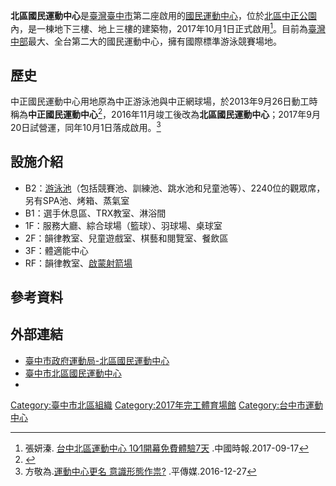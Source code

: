 {{Infobox_Stadium 
| stadium_name      = 臺中市北區國民運動中心 
| image             = 北區國民運動中心.jpg
| location          = {{ROC-TW}}[[臺中市|臺中市]][[北區_(臺中市)|北區]]崇德路一段55號（[[中正公園_(臺中市北區)|中正公園]]內）
| broke_ground      = 2013年9月26日
| built             = 2016年11月
| opened            = 2017年10月1日
| owner             = [[臺中市政府運動局|臺中市政府運動局]]
| operator          = 凱格運動事業股份有限公司
| surface           = 國際標準游泳池<br>跳水臺<br>綜合球場<br>健身房<br>韻律教室
| cost              = [[新台幣|新台幣]]9億元
| website           = [http://www.tndcsc.com.tw/ www.tndcsc.com.tw]
}}

'''北區國民運動中心'''是[[臺灣|臺灣]][[臺中市|臺中市]]第二座啟用的[[國民運動中心|國民運動中心]]，位於[[北區_(臺中市)|北區]][[中正公園_(臺中市北區)|中正公園]]內，是一棟地下三樓、地上三樓的建築物，2017年10月1日正式啟用<ref>張妍溱.
[http://www.chinatimes.com/realtimenews/20170917002109-260405 台中北區運動中心 10∕1開幕免費體驗7天] {{Wayback|url=http://www.chinatimes.com/realtimenews/20170917002109-260405 |date=20170919234223 }}.中國時報.2017-09-17</ref>。目前為[[臺灣中部|臺灣中部]]最大、全台第二大的國民運動中心，擁有國際標準游泳競賽場地。

==歷史==
中正國民運動中心用地原為中正游泳池與中正網球場，於2013年9月26日動工時稱為'''中正國民運動中心'''<ref name="中國時報
">{{cite news|last=簡光義|title=中正運動中心 動工|url=http://www.chinatimes.com/newspapers/20130927000500-260107|publisher=中國時報|accessdate=2013-09-27|date=2013-09-27|archive-date=2014-06-06|archive-url=https://web.archive.org/web/20140606175730/http://www.chinatimes.com/newspapers/20130927000500-260107|dead-url=no}}</ref>，2016年11月竣工後改為'''北區國民運動中心'''；2017年9月20日試營運，同年10月1日落成啟用。<ref>方敬為.[http://www.fairmedia.com.tw/news/11335 運動中心更名 意識形態作祟?] {{Wayback|url=http://www.fairmedia.com.tw/news/11335 |date=20161228195618 }}.平傳媒.2016-12-27</ref>

== 設施介紹 ==
{{multiple image
|direction = vertical
|width = 250
|image1 = 北區國民運動中心游泳池.jpg
|image2 = 北區國民運動中心綜合球場.jpg

|footer = 由上而下依序為一樓的綜合球場、地下二樓的游泳池
}}
*B2：[[游泳池|游泳池]]（包括競賽池、訓練池、跳水池和兒童池等）、2240位的觀眾席，另有SPA池、烤箱、蒸氣室
*B1：選手休息區、TRX教室、淋浴間
*1F：服務大廳、綜合球場（籃球）、羽球場、桌球室
*2F：韻律教室、兒童遊戲室、棋藝和閱覽室、餐飲區
*3F：體適能中心
* RF：韻律教室、[https://www.facebook.com/NoviceArcheryRange/ 啟蒙射箭場]{{Wayback|url=https://www.facebook.com/NoviceArcheryRange/ |date=20200806084223 }}

== 參考資料 ==
<div class="references-small">
<references/>
</div>



== 外部連結 ==
*[https://www.sport.taichung.gov.tw/System/main/Site/Detail.php?ID=99 臺中市政府運動局-北區國民運動中心] {{Wayback|url=https://www.sport.taichung.gov.tw/System/main/Site/Detail.php?ID=99 |date=20210309141417 }}
*[http://www.tndcsc.com.tw/ 臺中市北區國民運動中心]{{Wayback|url=http://www.tndcsc.com.tw/ |date=20180324223748 }}
*{{facebook|TNDCSC}}

{{臺中市體育}}
{{Portal bar|台灣|台中|體育|建築|游泳}}
[[Category:臺中市北區組織|Category:臺中市北區組織]]
[[Category:2017年完工體育場館|Category:2017年完工體育場館]]
[[Category:台中市運動中心|Category:台中市運動中心]]